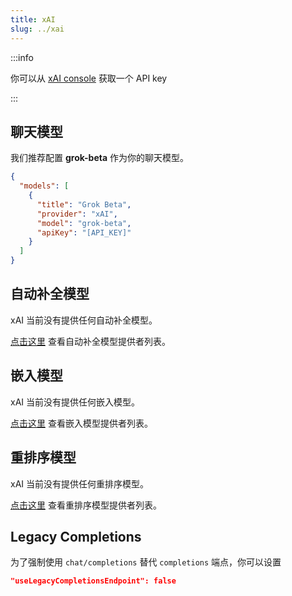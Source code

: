 ```yaml
---
title: xAI
slug: ../xai
---
```


:::info

你可以从 [xAI console](https://console.x.ai/) 获取一个 API key

:::

## 聊天模型

我们推荐配置 **grok-beta** 作为你的聊天模型。

```json title="config.json"
{
  "models": [
    {
      "title": "Grok Beta",
      "provider": "xAI",
      "model": "grok-beta",
      "apiKey": "[API_KEY]"
    }
  ]
}
```

## 自动补全模型

xAI 当前没有提供任何自动补全模型。

[点击这里](../../model-types/autocomplete.md) 查看自动补全模型提供者列表。

## 嵌入模型

xAI 当前没有提供任何嵌入模型。

[点击这里](../../model-types/embeddings.mdx) 查看嵌入模型提供者列表。

## 重排序模型

xAI 当前没有提供任何重排序模型。

[点击这里](../../model-types/reranking.mdx) 查看重排序模型提供者列表。

## Legacy Completions

为了强制使用 `chat/completions` 替代 `completions` 端点，你可以设置

```json
"useLegacyCompletionsEndpoint": false
```

